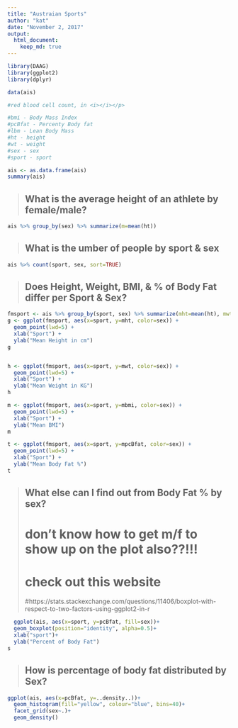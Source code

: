 ```yaml
---
title: "Austraian Sports"
author: "kat"
date: "November 2, 2017"
output: 
  html_document:
    keep_md: true
---
```


```r
library(DAAG)
library(ggplot2)
library(dplyr)

data(ais)

#red blood cell count, in <i></i></p>

#bmi - Body Mass Index
#pcBfat - Percenty Body fat
#lbm - Lean Body Mass
#ht - height
#wt - weight
#sex - sex
#sport - sport 

ais <- as.data.frame(ais)
summary(ais)

```
>
## What is the average height of an athlete by female/male?
```r

ais %>% group_by(sex) %>% summarize(m=mean(ht))
```

>
## What is the umber of people by sport & sex
```r
ais %>% count(sport, sex, sort=TRUE)

```
>
## Does Height, Weight, BMI, & % of Body Fat differ per Sport & Sex?
```r
fmsport <- ais %>% group_by(sport, sex) %>% summarize(mht=mean(ht), mwt=mean(wt), mbmi=mean(bmi), mpcBfat=mean(pcBfat))
g <- ggplot(fmsport, aes(x=sport, y=mht, color=sex)) +
  geom_point(lwd=5) +
  xlab("Sport") +
  ylab("Mean Height in cm")
g


h <- ggplot(fmsport, aes(x=sport, y=mwt, color=sex)) +
  geom_point(lwd=5) +
  xlab("Sport") +
  ylab("Mean Weight in KG")
h

m <- ggplot(fmsport, aes(x=sport, y=mbmi, color=sex)) +
  geom_point(lwd=5) +
  xlab("Sport") +
  ylab("Mean BMI")
m

t <- ggplot(fmsport, aes(x=sport, y=mpcBfat, color=sex)) +
  geom_point(lwd=5) +
  xlab("Sport") +
  ylab("Mean Body Fat %")
t
```

>
## What else can I find out from Body Fat % by sex?
# don't know how to get m/f to show up on the plot also??!!!
# check out this website
#https://stats.stackexchange.com/questions/11406/boxplot-with-respect-to-two-factors-using-ggplot2-in-r
```r

  ggplot(ais, aes(x=sport, y=pcBfat, fill=sex))+
  geom_boxplot(position="identity", alpha=0.5)+
  xlab("sport")+
  ylab("Percent of Body Fat")
s

```

>
## How is percentage of body fat distributed by Sex?
```r
ggplot(ais, aes(x=pcBfat, y=..density..))+
  geom_histogram(fill="yellow", colour="blue", bins=40)+
  facet_grid(sex~.)+
  geom_density()

```